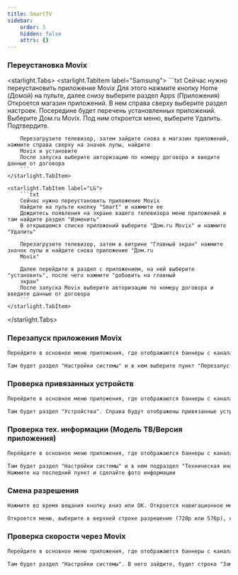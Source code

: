 ```yaml
---
title: SmartTV
sidebar:
    order: 3
    hidden: false
    attrs: {}
---
```

### Переустановка Movix

<starlight.Tabs>
    <starlight.TabItem label="Samsung">
        ```txt
        Сейчас нужно переустановить приложение Movix
        Для этого нажмите кнопку Home (Домой) на пульте, далее снизу выберите раздел Apps (Приложения)
        Откроется магазин приложений. В нем справа сверху выберите раздел настроек. Посередине будет перечень
        установленных приложений. Выберите Дом.ru Movix. Под ним откроется меню, выберите Удалить. Подтвердите.

        Перезагрузите телевизор, затем зайдите снова в магазин приложений, нажмите справа сверху на значок лупы, найдите
        Movix и установите
        После запуска выберите авторизацию по номеру договора и введите данные от договора
        ```
    </starlight.TabItem>

    <starlight.TabItem label="LG">
        ```txt
        Сейчас нужно переустановить приложение Movix
        Найдите на пульте кнопку "Smart" и нажмите ее
        Дождитесь появления на экране вашего телевизора меню приложений и там найдите раздел "Изменить"
        В открывшемся списке приложений выберите "Дом.ru Movix" и нажмите "Удалить"

        Перезагрузите телевизор, затем в витрине "Главный экран" нажмите значок лупы и найдите снова приложение "Дом.ru
        Movix"

        Далее перейдите в раздел с приложением, на ней выберите "установить", после чего нажмите "добавить на главный
        экран"
        После запуска Movix выберите авторизацию по номеру договора и введите данные от договора
        ```
    </starlight.TabItem>
</starlight.Tabs>

### Перезапуск приложения Movix

```txt
Перейдите в основное меню приложения, где отображаются баннеры с каналами\подписками, затем зайдите в настройки (значок шестеренки в правом верхнем углу).

Там будет раздел "Настройки системы" и в нем выберите пункт "Перезапустить приложение"
```

### Проверка привязанных устройств

```txt
Перейдите в основное меню приложения, где отображаются баннеры с каналами\подписками, затем зайдите в настройки (значок шестеренки в правом верхнем углу)

Там будет раздел "Устройства". Справа будут отображены привязанные устройства, где должен быть Ваш ТВ
```

### Проверка тех. информации (Модель ТВ/Версия приложения)

```txt
Перейдите в основное меню приложения, где отображаются баннеры с каналами\подписками, затем зайдите в настройки (значок шестеренки в правом верхнем углу)

Там будет раздел "Настройки системы" и в нем подраздел "Техническая информация"
Нажмите на последний пункт и сделайте фото информации
```

### Смена разрешения

```txt
Нажмите во время вещания кнопку вниз или ОК. Откроется навигационное меню. Выберите справа значок шестеренки и нажмите на нем кнопку ОК

Откроется меню, выберите в верхней строке разрешение (720p или 576p), которое стоит перед последним пунктом "Max", потом нажмите на нем ОК и ниже нажмите кнопку "Применить"
```

### Проверка скорости через Movix

```txt
Перейдите в основное меню приложения, где отображаются баннеры с каналами\подписками, затем зайдите в настройки (значок шестеренки в правом верхнем углу).

Там будет раздел "Настройки системы". В него зайдите, будет строка "Замер скорости". Проведите замер и напишите результаты
```
